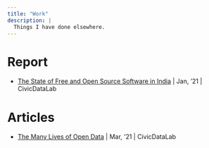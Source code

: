 ```yaml
---
title: "Work"
description: |
  Things I have done elsewhere.
---
```


# Report

- [The State of Free and Open Source Software in India](https://state-of-foss.in/){target="_blank"} | Jan, '21 | CivicDataLab

# Articles

- [The Many Lives of Open Data](https://medium.com/civicdatalab/the-many-lives-of-open-data-1eb44becc261){target="_blank"} | Mar, '21 | CivicDataLab

